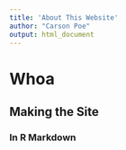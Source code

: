 ```yaml
---
title: 'About This Website'
author: "Carson Poe"
output: html_document
---
```


# Whoa


## Making the Site


### In R Markdown


